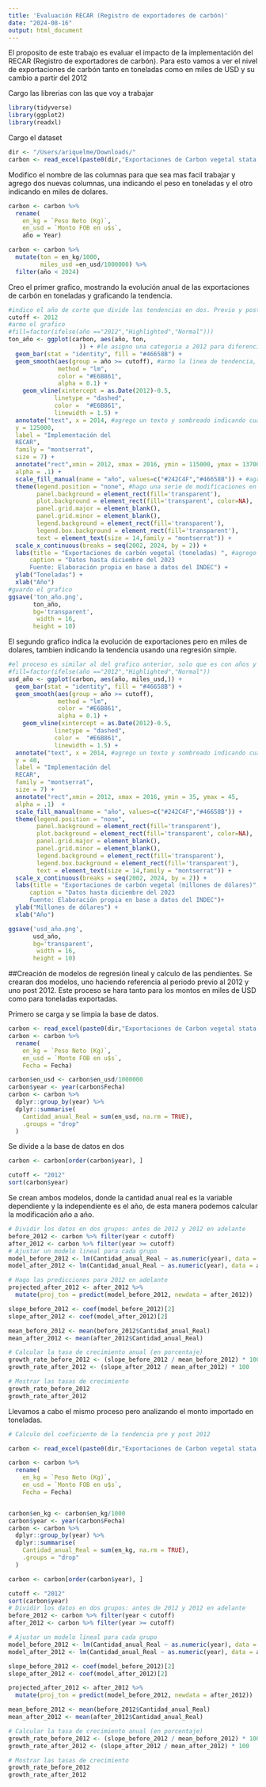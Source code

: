 ```yaml
---
title: 'Evaluación RECAR (Registro de exportadores de carbón)'
date: "2024-08-16"
output: html_document
---
```

El proposito de este trabajo es evaluar el impacto de la implementación del RECAR (Registro de exportadores de carbón). Para esto vamos a ver el nivel de exportaciones de carbón tanto en toneladas como en miles de USD y su cambio a partir del 2012

Cargo las librerias con las que voy a trabajar
```r
library(tidyverse)
library(ggplot2)
library(readxl)
```
Cargo el dataset
```r

dir <- "/Users/ariquelme/Downloads/"
carbon <- read_excel(paste0(dir,"Exportaciones de Carbon vegetal stata.xlsx"), sheet = "Datos Anuales")

```
Modifico el nombre de las columnas para que sea mas facil trabajar y agrego dos nuevas columnas, una indicando el peso en toneladas y el otro indicando en miles de dolares.
```r


carbon <- carbon %>% 
  rename(
    en_kg = `Peso Neto (Kg)`,
    en_usd = `Monto FOB en u$s`,
    año = Year)

carbon <- carbon %>%
  mutate(ton = en_kg/1000,
         miles_usd =en_usd/1000000) %>%
  filter(año < 2024)

```
Creo el primer grafico, mostrando la evolución anual de las exportaciones de carbón en toneladas y graficando la tendencia.
```r
#indico el año de corte que divide las tendencias en dos. Previo y posterior a la implementación del RECAR
cutoff <- 2012
#armo el grafico
#fill=factor(ifelse(año =="2012","Highlighted","Normal")))
ton_año <- ggplot(carbon, aes(año, ton,
                    )) + #le asigno una categoria a 2012 para diferenciarlo del resto de los años y poder colorearlo posteriormente
  geom_bar(stat = "identity", fill = "#46658B") +
  geom_smooth(aes(group = año >= cutoff), #armo la linea de tendencia, utilizando una regresión lineal simple 
              method = "lm",
              color = "#E6B861",
              alpha = 0.1) +
    geom_vline(xintercept = as.Date(2012)-0.5,
             linetype = "dashed",
             color =  "#E6B861",
             linewidth = 1.5) +
  annotate("text", x = 2014, #agrego un texto y sombreado indicando cuando se implemento el RECAR
  y = 125000, 
  label = "Implementación del 
  RECAR",
  family = "montserrat",
  size = 7) +
  annotate("rect",xmin = 2012, xmax = 2016, ymin = 115000, ymax = 137000,
  alpha = .1) +
  scale_fill_manual(name = "año", values=c("#242C4F","#46658B")) + #agrego los colores
  theme(legend.position = "none", #hago una serie de modificaciones en el tema para que pueda ser exportado como un .PNG transparente
        panel.background = element_rect(fill='transparent'), 
        plot.background = element_rect(fill='transparent', color=NA), 
        panel.grid.major = element_blank(), 
        panel.grid.minor = element_blank(), 
        legend.background = element_rect(fill='transparent'),
        legend.box.background = element_rect(fill='transparent'),
        text = element_text(size = 14,family = "montserrat")) + 
  scale_x_continuous(breaks = seq(2002, 2024, by = 2)) + 
  labs(title = "Exportaciones de carbón vegetal (toneladas) ", #agrego el titulo
      caption = "Datos hasta diciembre del 2023
      Fuente: Elaboración propia en base a datos del INDEC") +
  ylab("Toneladas") +
  xlab("Año")
#guardo el grafico
ggsave('ton_año.png',
       ton_año,
       bg='transparent',
        width = 16, 
       height = 10)
```
El segundo grafico indica la evolución de exportaciones pero en miles de dolares, tambien indicando la tendencia usando una regresión simple.
```r
#el proceso es similar al del grafico anterior, solo que es con años y miles de dolares
#fill=factor(ifelse(año =="2012","Highlighted","Normal"))
usd_año <- ggplot(carbon, aes(año, miles_usd,)) +
  geom_bar(stat = "identity", fill = "#46658B") +
  geom_smooth(aes(group = año >= cutoff),
              method = "lm",
              color = "#E6B861",
              alpha = 0.1) +
    geom_vline(xintercept = as.Date(2012)-0.5,
             linetype = "dashed",
             color =  "#E6B861",
             linewidth = 1.5) +
  annotate("text", x = 2014, #agrego un texto y sombreado indicando cuando se implemento el RECAR
  y = 40, 
  label = "Implementación del 
  RECAR",
  family = "montserrat",
  size = 7) +
  annotate("rect",xmin = 2012, xmax = 2016, ymin = 35, ymax = 45,
  alpha = .1)  +
  scale_fill_manual(name = "año", values=c("#242C4F","#46658B")) +
  theme(legend.position = "none",
        panel.background = element_rect(fill='transparent'), 
        plot.background = element_rect(fill='transparent', color=NA), 
        panel.grid.major = element_blank(), 
        panel.grid.minor = element_blank(), 
        legend.background = element_rect(fill='transparent'),
        legend.box.background = element_rect(fill='transparent'),
        text = element_text(size = 14,family = "montserrat")) + 
  scale_x_continuous(breaks = seq(2002, 2024, by = 2)) +
  labs(title = "Exportaciones de carbón vegetal (millones de dólares)",
      caption = "Datos hasta diciembre del 2023
      Fuente: Elaboración propia en base a datos del INDEC")+
  ylab("Millones de dólares") +
  xlab("Año")

ggsave('usd_año.png',
       usd_año,
       bg='transparent',
        width = 16, 
       height = 10) 
```
##Creación de modelos de regresión lineal y calculo de las pendientes.
Se crearan dos modelos, uno haciendo referencia al periodo previo al 2012 y uno post 2012. Este proceso se hara tanto para los montos en miles de USD como para toneladas exportadas.

Primero se carga y se limpia la base de datos.
```r

carbon <- read_excel(paste0(dir,"Exportaciones de Carbon vegetal stata.xlsx"), sheet = "Datos Mensuales")
carbon <- carbon %>% 
  rename(
    en_kg = `Peso Neto (Kg)`,
    en_usd = `Monto FOB en u$s`,
    Fecha = Fecha)

carbon$en_usd <- carbon$en_usd/1000000
carbon$year <- year(carbon$Fecha)
carbon <- carbon %>%
  dplyr::group_by(year) %>%
  dplyr::summarise(
    Cantidad_anual_Real = sum(en_usd, na.rm = TRUE),
    .groups = "drop"
  )
```
Se divide a la base de datos en dos
```r
carbon <- carbon[order(carbon$year), ]

cutoff <- "2012"
sort(carbon$year)
```
Se crean ambos modelos, donde la cantidad anual real es la variable dependiente y la independiente es el año, de esta manera podemos calcular la modificación año a año.
```r
# Dividir los datos en dos grupos: antes de 2012 y 2012 en adelante
before_2012 <- carbon %>% filter(year < cutoff)
after_2012 <- carbon %>% filter(year >= cutoff)
# Ajustar un modelo lineal para cada grupo
model_before_2012 <- lm(Cantidad_anual_Real ~ as.numeric(year), data = before_2012)
model_after_2012 <- lm(Cantidad_anual_Real ~ as.numeric(year), data = after_2012)

# Hago las predicciones para 2012 en adelante
projected_after_2012 <- after_2012 %>% 
  mutate(proj_ton = predict(model_before_2012, newdata = after_2012))

slope_before_2012 <- coef(model_before_2012)[2]
slope_after_2012 <- coef(model_after_2012)[2]

mean_before_2012 <- mean(before_2012$Cantidad_anual_Real)
mean_after_2012 <- mean(after_2012$Cantidad_anual_Real)

# Calcular la tasa de crecimiento anual (en porcentaje)
growth_rate_before_2012 <- (slope_before_2012 / mean_before_2012) * 100
growth_rate_after_2012 <- (slope_after_2012 / mean_after_2012) * 100

# Mostrar las tasas de crecimiento
growth_rate_before_2012
growth_rate_after_2012
```
Llevamos a cabo el mismo proceso pero analizando el monto importado en toneladas.
```r
# Calculo del coeficiente de la tendencia pre y post 2012 

carbon <- read_excel(paste0(dir,"Exportaciones de Carbon vegetal stata.xlsx"), sheet = "Datos Mensuales")

carbon <- carbon %>% 
  rename(
    en_kg = `Peso Neto (Kg)`,
    en_usd = `Monto FOB en u$s`,
    Fecha = Fecha)


carbon$en_kg <- carbon$en_kg/1000
carbon$year <- year(carbon$Fecha)
carbon <- carbon %>%
  dplyr::group_by(year) %>%
  dplyr::summarise(
    Cantidad_anual_Real = sum(en_kg, na.rm = TRUE),
    .groups = "drop"
  )
```

```r
carbon <- carbon[order(carbon$year), ]

cutoff <- "2012"
sort(carbon$year)
# Dividir los datos en dos grupos: antes de 2012 y 2012 en adelante
before_2012 <- carbon %>% filter(year < cutoff)
after_2012 <- carbon %>% filter(year >= cutoff)

# Ajustar un modelo lineal para cada grupo
model_before_2012 <- lm(Cantidad_anual_Real ~ as.numeric(year), data = before_2012)
model_after_2012 <- lm(Cantidad_anual_Real ~ as.numeric(year), data = after_2012)

slope_before_2012 <- coef(model_before_2012)[2]
slope_after_2012 <- coef(model_after_2012)[2]

projected_after_2012 <- after_2012 %>% 
  mutate(proj_ton = predict(model_before_2012, newdata = after_2012))

mean_before_2012 <- mean(before_2012$Cantidad_anual_Real)
mean_after_2012 <- mean(after_2012$Cantidad_anual_Real)

# Calcular la tasa de crecimiento anual (en porcentaje)
growth_rate_before_2012 <- (slope_before_2012 / mean_before_2012) * 100
growth_rate_after_2012 <- (slope_after_2012 / mean_after_2012) * 100

# Mostrar las tasas de crecimiento
growth_rate_before_2012
growth_rate_after_2012
```

